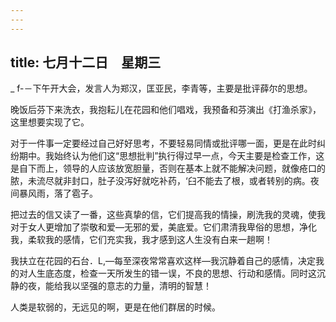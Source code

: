 ```yaml
---
---
---
```

title: 七月十二日　星期三
---




_ f-－下午开大会，发言人为郑汉，匡亚民，李青等，主要是批评薛尔的思想。

晚饭后芬下来洗衣，我抱耘儿在花园和他们唱戏，我预备和芬演出《打渔杀家》，这里想要实现了它。

对于一件事一定要经过自己好好思考，不要轻易同情或批评哪一面，更是在此时纠纷期中。我始终认为他们这“思想批判”执行得过早一点，今天主要是检查工作，这是自下而上，领导的人应该放宽胆量，否则在基本上就不能解决问题，就像疮口的脓，未流尽就非封口，肚子没泻好就吃补药，‘臼不能去了根，或者转别的病。夜间暴风雨，落了雹子。

把过去的信又读了一番，这些真挚的信，它们提高我的情操，刷洗我的灵魂，使我对于女人更增加了崇敬和爱―无邪的爱，美底爱。它们肃清我卑俗的思想，净化我，柔软我的感情，它们充实我，我才感到这人生没有白来一趟啊！

我扶立在花园的石台．L,―每至深夜常常喜欢这样―我沉静着自己的感情，决定我的对人生底态度，检查一天所发生的错一误，不良的思想、行动和感情。同时这沉静的夜，能给我以坚强的意志的力量，清明的智慧！

人类是软弱的，无远见的啊，更是在他们群居的时候。